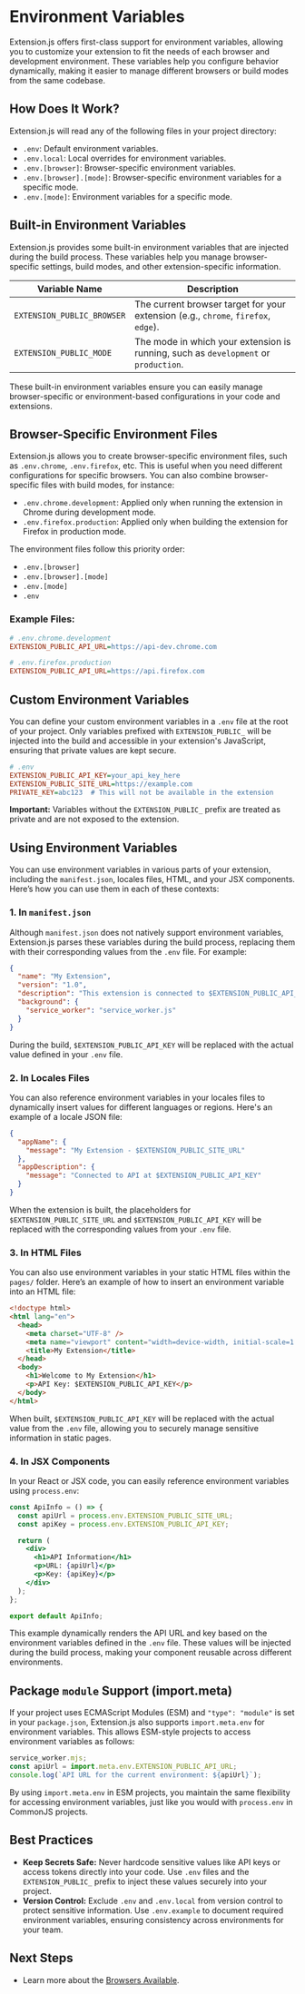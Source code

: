 
<AvatarImage icon="env" />

# Environment Variables

Extension.js offers first-class support for environment variables, allowing you to customize your extension to fit the needs of each browser and development environment. These variables help you configure behavior dynamically, making it easier to manage different browsers or build modes from the same codebase.

## How Does It Work?

Extension.js will read any of the following files in your project directory:

- `.env`: Default environment variables.
- `.env.local`: Local overrides for environment variables.
- `.env.[browser]`: Browser-specific environment variables.
- `.env.[browser].[mode]`: Browser-specific environment variables for a specific mode.
- `.env.[mode]`: Environment variables for a specific mode.

## Built-in Environment Variables

Extension.js provides some built-in environment variables that are injected during the build process. These variables help you manage browser-specific settings, build modes, and other extension-specific information.

| Variable Name              | Description                                                                         |
| -------------------------- | ----------------------------------------------------------------------------------- |
| `EXTENSION_PUBLIC_BROWSER` | The current browser target for your extension (e.g., `chrome`, `firefox`, `edge`).  |
| `EXTENSION_PUBLIC_MODE`    | The mode in which your extension is running, such as `development` or `production`. |

These built-in environment variables ensure you can easily manage browser-specific or environment-based configurations in your code and extensions.

## Browser-Specific Environment Files

Extension.js allows you to create browser-specific environment files, such as `.env.chrome`, `.env.firefox`, etc. This is useful when you need different configurations for specific browsers. You can also combine browser-specific files with build modes, for instance:

- `.env.chrome.development`: Applied only when running the extension in Chrome during development mode.
- `.env.firefox.production`: Applied only when building the extension for Firefox in production mode.

The environment files follow this priority order:

- `.env.[browser]`
- `.env.[browser].[mode]`
- `.env.[mode]`
- `.env`

### Example Files:

```ini
# .env.chrome.development
EXTENSION_PUBLIC_API_URL=https://api-dev.chrome.com
```

```ini
# .env.firefox.production
EXTENSION_PUBLIC_API_URL=https://api.firefox.com
```

## Custom Environment Variables

You can define your custom environment variables in a `.env` file at the root of your project. Only variables prefixed with `EXTENSION_PUBLIC_` will be injected into the build and accessible in your extension's JavaScript, ensuring that private values are kept secure.

```ini
# .env
EXTENSION_PUBLIC_API_KEY=your_api_key_here
EXTENSION_PUBLIC_SITE_URL=https://example.com
PRIVATE_KEY=abc123  # This will not be available in the extension
```

**Important:** Variables without the `EXTENSION_PUBLIC_` prefix are treated as private and are not exposed to the extension.

## Using Environment Variables

You can use environment variables in various parts of your extension, including the `manifest.json`, locales files, HTML, and your JSX components. Here’s how you can use them in each of these contexts:

### 1. In `manifest.json`

Although `manifest.json` does not natively support environment variables, Extension.js parses these variables during the build process, replacing them with their corresponding values from the `.env` file. For example:

```json
{
  "name": "My Extension",
  "version": "1.0",
  "description": "This extension is connected to $EXTENSION_PUBLIC_API_KEY",
  "background": {
    "service_worker": "service_worker.js"
  }
}
```

During the build, `$EXTENSION_PUBLIC_API_KEY` will be replaced with the actual value defined in your `.env` file.

### 2. In Locales Files

You can also reference environment variables in your locales files to dynamically insert values for different languages or regions. Here's an example of a locale JSON file:

```json
{
  "appName": {
    "message": "My Extension - $EXTENSION_PUBLIC_SITE_URL"
  },
  "appDescription": {
    "message": "Connected to API at $EXTENSION_PUBLIC_API_KEY"
  }
}
```

When the extension is built, the placeholders for `$EXTENSION_PUBLIC_SITE_URL` and `$EXTENSION_PUBLIC_API_KEY` will be replaced with the corresponding values from your `.env` file.

### 3. In HTML Files

You can also use environment variables in your static HTML files within the `pages/` folder. Here’s an example of how to insert an environment variable into an HTML file:

```html
<!doctype html>
<html lang="en">
  <head>
    <meta charset="UTF-8" />
    <meta name="viewport" content="width=device-width, initial-scale=1.0" />
    <title>My Extension</title>
  </head>
  <body>
    <h1>Welcome to My Extension</h1>
    <p>API Key: $EXTENSION_PUBLIC_API_KEY</p>
  </body>
</html>
```

When built, `$EXTENSION_PUBLIC_API_KEY` will be replaced with the actual value from the `.env` file, allowing you to securely manage sensitive information in static pages.

### 4. In JSX Components

In your React or JSX code, you can easily reference environment variables using `process.env`:

```jsx
const ApiInfo = () => {
  const apiUrl = process.env.EXTENSION_PUBLIC_SITE_URL;
  const apiKey = process.env.EXTENSION_PUBLIC_API_KEY;

  return (
    <div>
      <h1>API Information</h1>
      <p>URL: {apiUrl}</p>
      <p>Key: {apiKey}</p>
    </div>
  );
};

export default ApiInfo;
```

This example dynamically renders the API URL and key based on the environment variables defined in the `.env` file. These values will be injected during the build process, making your component reusable across different environments.

## Package `module` Support (import.meta)

If your project uses ECMAScript Modules (ESM) and `"type": "module"` is set in your `package.json`, Extension.js also supports `import.meta.env` for environment variables. This allows ESM-style projects to access environment variables as follows:

```js
service_worker.mjs;
const apiUrl = import.meta.env.EXTENSION_PUBLIC_API_URL;
console.log(`API URL for the current environment: ${apiUrl}`);
```

By using `import.meta.env` in ESM projects, you maintain the same flexibility for accessing environment variables, just like you would with `process.env` in CommonJS projects.

## Best Practices

- **Keep Secrets Safe:** Never hardcode sensitive values like API keys or access tokens directly into your code. Use `.env` files and the `EXTENSION_PUBLIC_` prefix to inject these values securely into your project.
- **Version Control:** Exclude `.env` and `.env.local` from version control to protect sensitive information. Use `.env.example` to document required environment variables, ensuring consistency across environments for your team.

## Next Steps

- Learn more about the [Browsers Available](../browsers/browsers-available.mdx).
